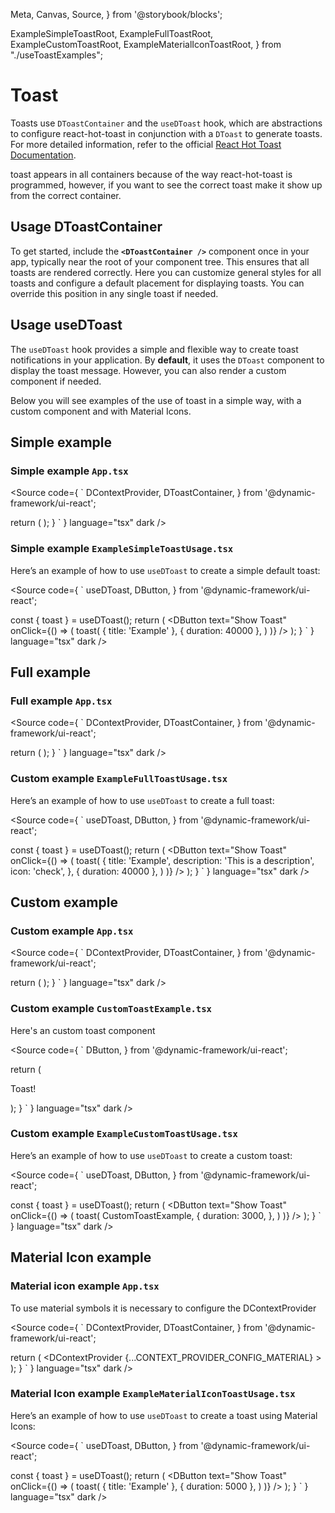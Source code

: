   Meta,
  Canvas,
  Source,
} from '@storybook/blocks';

  ExampleSimpleToastRoot,
  ExampleFullToastRoot,
  ExampleCustomToastRoot,
  ExampleMaterialIconToastRoot,
} from "./useToastExamples";


<Meta title="Design System/Patterns/Toast" />

# Toast

Toasts use `DToastContainer` and the `useDToast` hook, which are abstractions to configure react-hot-toast in conjunction with
a `DToast` to generate toasts. For more detailed information, refer to the official [React Hot Toast Documentation](https://react-hot-toast.com/docs).
<br />

<DAlert soft type="warning" className='py-1 mb-8'>
  toast appears in all containers because of the way react-hot-toast is programmed, however,
  if you want to see the correct toast make it show up from the correct container.
</DAlert>

## Usage DToastContainer

To get started, include the **`<DToastContainer />`** component once in your app, typically near the root of your component tree.
This ensures that all toasts are rendered correctly. Here you can customize general styles for all toasts and configure a default
placement for displaying toasts. You can override this position in any single toast if needed.

## Usage useDToast

The `useDToast` hook provides a simple and flexible way to create toast notifications in your application. By **default**, it uses the
`DToast` component to display the toast message. However, you can also render a custom component if needed.

Below you will see examples of the use of toast in a simple way, with a custom component and with Material Icons.

## Simple example

### Simple example `App.tsx`

<Source
  code={
  `
  DContextProvider,
  DToastContainer,
} from '@dynamic-framework/ui-react';


  return (
    <DContextProvider>
      <ExampleSimpleToastUsage />
      <DToastContainer
        position="top-right"
      />
    </DContextProvider>
  );
}
`
  }
  language="tsx"
  dark
/>

### Simple example `ExampleSimpleToastUsage.tsx`

Here’s an example of how to use `useDToast` to create a simple default toast:

<Source
  code={
    `
  useDToast,
  DButton,
} from '@dynamic-framework/ui-react';

  const { toast } = useDToast();
  return (
    <DButton
      text="Show Toast"
      onClick={() => (
        toast(
          { title: 'Example' },
          { duration: 40000 },
        )
      )}
    />
  );
}
`
  }
  language="tsx"
  dark
/>

<Canvas>
  <div className="d-flex flex-column justify-content-end align-items-end" style={{ height: '300px' }}>
    <ExampleSimpleToastRoot />
  </div>
</Canvas>

## Full example

### Full example `App.tsx`

<Source
  code={
    `
  DContextProvider,
  DToastContainer,
} from '@dynamic-framework/ui-react';


  return (
    <DContextProvider>
      <ExampleFullToastUsage />
      <DToastContainer
        position="top-right"
      />
    </DContextProvider>
  );
}
`
  }
  language="tsx"
  dark
/>

### Custom example `ExampleFullToastUsage.tsx`

Here’s an example of how to use `useDToast` to create a full toast:

<Source
  code={
    `
  useDToast,
  DButton,
} from '@dynamic-framework/ui-react';

  const { toast } = useDToast();
  return (
    <DButton
      text="Show Toast"
      onClick={() => (
        toast(
          {
            title: 'Example',
            description: 'This is a description',
            icon: 'check',
          },
          { duration: 40000 },
        )
      )}
    />
  );
}
`
  }
  language="tsx"
  dark
/>

<Canvas>
  <div className="d-flex flex-column justify-content-end align-items-end" style={{ height: '300px' }}>
    <ExampleFullToastRoot />
  </div>
</Canvas>

## Custom example

### Custom example `App.tsx`

<Source
  code={
    `
  DContextProvider,
  DToastContainer,
} from '@dynamic-framework/ui-react';


  return (
    <DContextProvider>
      <ExampleCustomToastUsage />
      <DToastContainer
        position="top-right"
      />
    </DContextProvider>
  );
    }
`
  }
  language="tsx"
  dark
/>

### Custom example `CustomToastExample.tsx`

Here's an custom toast component

<Source
  code={
    `
  DButton,
} from '@dynamic-framework/ui-react';

  return (
    <div className="bg-surface-secondary rounded-2 p-4 text-center">
      <p className="fw-bold mt-0">Toast!</p>
      <DButton
        size="sm"
        variant="outline"
        theme="secondary"
        text="Close toast"
      />
    </div>
  );
}
`
  }
  language="tsx"
  dark
/>

### Custom example `ExampleCustomToastUsage.tsx`

Here’s an example of how to use `useDToast` to create a custom toast:

<Source
  code={
    `
  useDToast,
  DButton,
} from '@dynamic-framework/ui-react';


  const { toast } = useDToast();
  return (
    <DButton
      text="Show Toast"
      onClick={() => (
        toast(
          CustomToastExample,
          {
            duration: 3000,
          },
        )
      )}
    />
  );
}
`
  }
  language="tsx"
  dark
/>

<Canvas>
  <div className="d-flex flex-column justify-content-end align-items-end" style={{ height: '300px' }}>
    <ExampleCustomToastRoot />
  </div>
</Canvas>


## Material Icon example

### Material icon example `App.tsx`

To use material symbols it is necessary to configure the DContextProvider

<Source
  code={
    `
  DContextProvider,
  DToastContainer,
} from '@dynamic-framework/ui-react';


  return (
    <DContextProvider
      {...CONTEXT_PROVIDER_CONFIG_MATERIAL}
    >
      <ExampleMaterialIconToastUsage />
      <DToastContainer
        key="material-icon-toast-container"
        position="top-right"
      />
    </DContextProvider>
  );
}
`
  }
  language="tsx"
  dark
/>

### Material Icon example `ExampleMaterialIconToastUsage.tsx`

Here’s an example of how to use `useDToast` to create a toast using Material Icons:

<Source
  code={
    `
  useDToast,
  DButton,
} from '@dynamic-framework/ui-react';

  const { toast } = useDToast();
  return (
    <DButton
      text="Show Toast"
      onClick={() => (
        toast(
          { title: 'Example' },
          { duration: 5000 },
        )
      )}
    />
  );
}
`
  }
  language="tsx"
  dark
/>

<Canvas>
  <div className="d-flex flex-column justify-content-end align-items-end" style={{ height: '300px' }}>
    <ExampleMaterialIconToastRoot />
  </div>
</Canvas>
